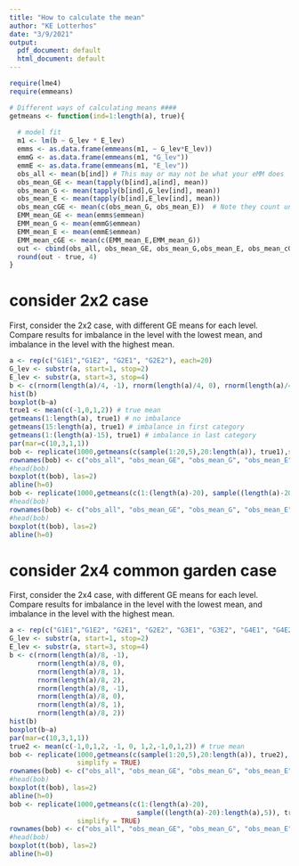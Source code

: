 ```yaml
---
title: "How to calculate the mean"
author: "KE Lotterhos"
date: "3/9/2021"
output:
  pdf_document: default
  html_document: default
---
```

```r
require(lme4)
require(emmeans)
```

```r
# Different ways of calculating means ####
getmeans <- function(ind=1:length(a), true){
  
  # model fit
  m1 <- lm(b ~ G_lev * E_lev)
  emms <- as.data.frame(emmeans(m1, ~ G_lev*E_lev))
  emmG <- as.data.frame(emmeans(m1, "G_lev"))
  emmE <- as.data.frame(emmeans(m1, "E_lev"))
  obs_all <- mean(b[ind]) # This may or may not be what your eMM does
  obs_mean_GE <- mean(tapply(b[ind],a[ind], mean))
  obs_mean_G <- mean(tapply(b[ind],G_lev[ind], mean))
  obs_mean_E <- mean(tapply(b[ind],E_lev[ind], mean))
  obs_mean_cGE <- mean(c(obs_mean_G, obs_mean_E))  # Note they count unequally in the common garden N x 2 case
  EMM_mean_GE <- mean(emms$emmean)
  EMM_mean_G <- mean(emmG$emmean)
  EMM_mean_E <- mean(emmE$emmean)
  EMM_mean_cGE <- mean(c(EMM_mean_E,EMM_mean_G))
  out <- cbind(obs_all, obs_mean_GE, obs_mean_G,obs_mean_E, obs_mean_cGE, EMM_mean_GE, EMM_mean_G, EMM_mean_E, EMM_mean_cGE)
  round(out - true, 4)
}
```

# consider 2x2 case ####

First, consider the 2x2 case, with different GE means for each level. Compare results for imbalance in the level with the lowest mean, and imbalance in the level with the highest mean. 

```r
a <- rep(c("G1E1","G1E2", "G2E1", "G2E2"), each=20)
G_lev <- substr(a, start=1, stop=2)
E_lev <- substr(a, start=3, stop=4)
b <- c(rnorm(length(a)/4, -1), rnorm(length(a)/4, 0), rnorm(length(a)/4, 1), rnorm(length(a)/4, 2))
hist(b)
boxplot(b~a)
true1 <- mean(c(-1,0,1,2)) # true mean
getmeans(1:length(a), true1) # no imbalance
getmeans(15:length(a), true1) # imbalance in first category
getmeans(1:(length(a)-15), true1) # imbalance in last category
par(mar=c(10,3,1,1))
bob <- replicate(1000,getmeans(c(sample(1:20,5),20:length(a)), true1),simplify = TRUE)
rownames(bob) <- c("obs_all", "obs_mean_GE", "obs_mean_G", "obs_mean_E", "obs_mean_cGE", "EMM_mean_GE", "EMM_mean_G", "EMM_mean_E", "EMM_mean_cGE")
#head(bob)
boxplot(t(bob), las=2)
abline(h=0)
bob <- replicate(1000,getmeans(c(1:(length(a)-20), sample((length(a)-20):length(a),5)), true1),simplify = TRUE)
#head(bob)
rownames(bob) <- c("obs_all", "obs_mean_GE", "obs_mean_G", "obs_mean_E", "obs_mean_cGE","EMM_mean_GE", "EMM_mean_G", "EMM_mean_E", "EMM_mean_cGE")
#head(bob)
boxplot(t(bob), las=2)
abline(h=0)
```

# consider 2x4 common garden case ####
First, consider the 2x4 case, with different GE means for each level. Compare results for imbalance in the level with the lowest mean, and imbalance in the level with the highest mean. 
```r
a <- rep(c("G1E1","G1E2", "G2E1", "G2E2", "G3E1", "G3E2", "G4E1", "G4E2"), each=20)
G_lev <- substr(a, start=1, stop=2)
E_lev <- substr(a, start=3, stop=4)
b <- c(rnorm(length(a)/8, -1), 
       rnorm(length(a)/8, 0), 
       rnorm(length(a)/8, 1), 
       rnorm(length(a)/8, 2), 
       rnorm(length(a)/8, -1), 
       rnorm(length(a)/8, 0), 
       rnorm(length(a)/8, 1), 
       rnorm(length(a)/8, 2))
hist(b)
boxplot(b~a)
par(mar=c(10,3,1,1))
true2 <- mean(c(-1,0,1,2, -1, 0, 1,2,-1,0,1,2)) # true mean
bob <- replicate(1000,getmeans(c(sample(1:20,5),20:length(a)), true2),
                 simplify = TRUE)
rownames(bob) <- c("obs_all", "obs_mean_GE", "obs_mean_G", "obs_mean_E", "obs_mean_cGE")
#head(bob)
boxplot(t(bob), las=2)
abline(h=0)
bob <- replicate(1000,getmeans(c(1:(length(a)-20), 
                                sample((length(a)-20):length(a),5)), true2),
                 simplify = TRUE)
rownames(bob) <- c("obs_all", "obs_mean_GE", "obs_mean_G", "obs_mean_E", "obs_mean_cGE")
#head(bob)
boxplot(t(bob), las=2)
abline(h=0)
```

